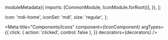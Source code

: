
  moduleMetadata({
    imports: [CommonModule, IconModule.forRoot()],
  }),
];

  icon: 'mdi-home',
  iconSet: 'mdi',
  size: 'regular',
};


<Meta
  title="Components/Icons"
  component={IconComponent}
  argTypes={{
    click: { action: 'clicked', control: false },
  }}
  decorators={decorators}
/>

<Title of={IconComponent} />

<Description of={IconComponent} />

> ⚡️ Below you can read how to change the default icon set or how to use multiple icon sets. ⚡️

## Usage

<Canvas withSource="open">
  <Story name="Default" args={args}>
    {Template.bind({})}
  </Story>
</Canvas>

## API

### Props

<ArgsTable of={IconComponent} story="Default" />

### Providers

`IconSettings`

```ts
import { NgModule } from '@angular/core';
import { IconModule } from '@anglify/icon';

@NgModule({
  imports: [
    IconModule.forRoot({
      defaultSet: 'mdi',
      svgIconSets: {},
      internalIcons: {},
      defaultSize: 'regular',
    }),
  ],
})
export class YourModule {
  // ...
}
```

### CSS Variables

| Name                  | Default             |
| --------------------- | ------------------- |
| --icon-letter-spacing | normal              |
| --icon-line-height    | 1                   |
| --icon-text-indent    | 0                   |
| --icon-vertical-align | middle              |
| --icon-active-color   | hsl(0, 0%, 0%, 87%) |
| --icon-inactive-color | hsl(0, 0%, 0%, 54%) |
| --icon-disabled-color | hsl(0, 0%, 0%, 38%) |
| --icon-size-x-small   | 1rem                |
| --icon-size-small     | 1.25rem             |
| --icon-size-regular   | 1.5rem              |
| --icon-size-large     | 1.75rem             |
| --icon-size-x-large   | 2rem                |

## Examples

### Clickable

<Canvas>
  <Story name="Clickable" args={{ ...args, clickable: true }}>
    {Template.bind({})}
  </Story>
</Canvas>

### Disabled

<Canvas>
  <Story name="Disabled" args={{ ...args, clickable: true, disabled: true }}>
    {Template.bind({})}
  </Story>
</Canvas>
